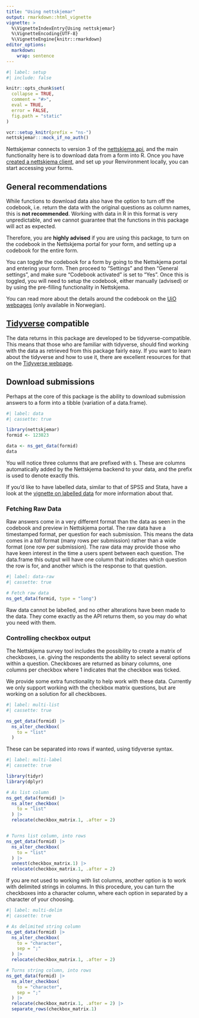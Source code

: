 ```yaml
---
title: "Using nettskjemar"
output: rmarkdown::html_vignette
vignette: >
  %\VignetteIndexEntry{Using nettskjemar}
  %\VignetteEncoding{UTF-8}
  %\VignetteEngine{knitr::rmarkdown}
editor_options: 
  markdown: 
    wrap: sentence
---
```


```r
#| label: setup
#| include: false

knitr::opts_chunk$set(
  collapse = TRUE,
  comment = "#>",
  eval = TRUE,
  error = FALSE,
  fig.path = "static"
)

vcr::setup_knitr(prefix = "ns-")
nettskjemar:::mock_if_no_auth()
```

Nettskjemar connects to version 3 of the [nettskjema api](https://api.nettskjema.no/v3/swagger-ui/index.html), and the main functionality here is to download data from a form into R.
Once you have [created a nettskjema client](authentication.html), and set up your Renvironment locally, you can start accessing your forms.

## General recommendations

While functions to download data also have the option to turn off the codebook, i.e. return the data with the original questions as column names, this is **not recommended**.
Working with data in R in this format is very unpredictable, and we cannot guarantee that the functions in this package will act as expected.

Therefore, you are **highly advised** if you are using this package, to turn on the codebook in the Nettskjema portal for your form, and setting up a codebook for the entire form.

You can toggle the codebook for a form by going to the Nettskjema portal and entering your form.
Then proceed to "Settings" and then "General settings", and make sure "Codebook activated" is set to "Yes".
Once this is toggled, you will need to setup the codebook, either manually (advised) or by using the pre-filling functionality in Nettskjema.

You can read more about the details around the codebook on the [UiO webpages](https://www.uio.no/tjenester/it/adm-app/nettskjema/hjelp/kodebok.html) (only available in Norwegian).

## [Tidyverse](https://www.tidyverse.org/) compatible

The data returns in this package are developed to be tidyverse-compatible.
This means that those who are familiar with tidyverse, should find working with the data as retrieved from this package fairly easy.
If you want to learn about the tidyverse and how to use it, there are excellent resources for that on the [Tidyverse webpage](https://www.tidyverse.org/learn/).

## Download submissions

Perhaps at the core of this package is the ability to download submission answers to a form into a tibble (variation of a data.frame).

```r
#| label: data
#| cassette: true

library(nettskjemar)
formid <- 123823

data <- ns_get_data(formid)
data
```

You will notice three columns that are prefixed with `$`.
These are columns automatically added by the Nettskjema backend to your data, and the prefix is used to denote exactly this.

If you'd like to have labelled data, similar to that of SPSS and Stata, have a look at the [vignette on labelled data](labelled_data.html) for more information about that.

### Fetching Raw Data

Raw answers come in a very different format than the data as seen in the codebook and preview in Nettskjema portal.
The raw data have a timestamped format, per question for each submission.
This means the data comes in a _tall_ format (many rows per submission) rather than a wide format (one row per submission).
The raw data may provide those who have keen interest in the time a users spent between each question.
The data.frame this output will have one column that indicates which question the row is for, and another which is the response to that question.

```r
#| label: data-raw
#| cassette: true

# Fetch raw data
ns_get_data(formid, type = "long")
```

Raw data cannot be labelled, and no other alterations have been made to the data.
They come exactly as the API returns them, so you may do what you need with them.


### Controlling checkbox output

The Nettskjema survey tool includes the possibility to create a matrix of checkboxes, i.e. giving the respondents the ability to select several options within a question.
Checkboxes are returned as binary columns, one columns per checkbox where 1 indicates that the checkbox was ticked.

We provide some extra functionality to help work with these data. 
Currently we only support working with the checkbox matrix questions, but are working on a solution for all checkboxes.

```r
#| label: multi-list
#| cassette: true

ns_get_data(formid) |>
  ns_alter_checkbox(
    to = "list"
  )
```

These can be separated into rows if wanted, using tidyverse syntax.

```r
#| label: multi-label
#| cassette: true

library(tidyr)
library(dplyr)

# As list column
ns_get_data(formid) |>
  ns_alter_checkbox(
    to = "list"
  ) |>
  relocate(checkbox_matrix.1, .after = 2)


# Turns list column, into rows
ns_get_data(formid) |>
  ns_alter_checkbox(
    to = "list"
  ) |>
  unnest(checkbox_matrix.1) |>
  relocate(checkbox_matrix.1, .after = 2)
```

If you are not used to working with list columns,
another option is to work with delimited strings in columns.
In this procedure, you can turn the checkboxes into a character column, where each option in separated by a character of your choosing.

```r
#| label: multi-delim
#| cassette: true

# As delimited string column
ns_get_data(formid) |>
  ns_alter_checkbox(
    to = "character",
    sep = ";"
  ) |>
  relocate(checkbox_matrix.1, .after = 2)

# Turns string column, into rows
ns_get_data(formid) |>
  ns_alter_checkbox(
    to = "character",
    sep = ";"
  ) |>
  relocate(checkbox_matrix.1, .after = 2) |>
  separate_rows(checkbox_matrix.1)
``` 


